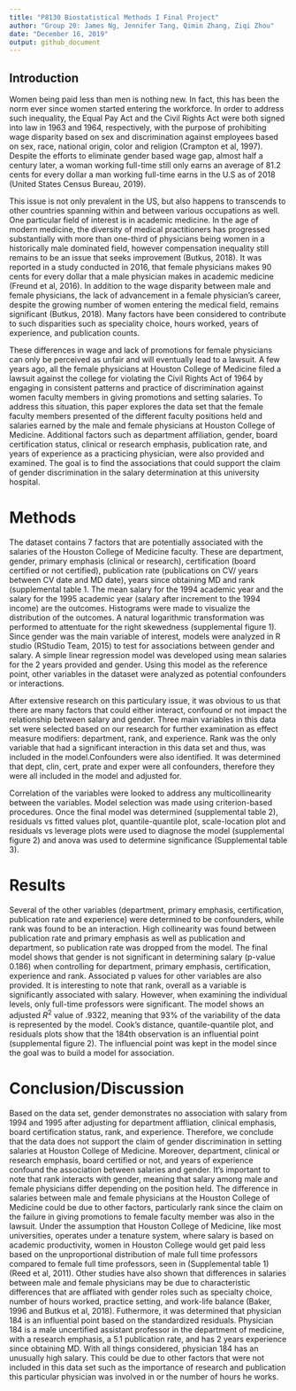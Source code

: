 ```yaml
---
title: "P8130 Biostatistical Methods I Final Project"
author: "Group 20: James Ng, Jennifer Tang, Qimin Zhang, Ziqi Zhou"
date: "December 16, 2019"
output: github_document
---
```


## Introduction

Women being paid less than men is nothing new. In fact, this has been the norm ever since women started entering the workforce. In order to address such inequality, the Equal Pay Act and the Civil Rights Act were both signed into law in 1963 and 1964, respectively, with the purpose of prohibiting wage disparity based on sex and discrimination against employees based on sex, race, national origin, color and religion (Crampton et al, 1997). Despite the efforts to eliminate gender based wage gap, almost half a century later, a woman working full-time still only earns an average of 81.2 cents for every dollar a man working full-time earns in the U.S as of 2018 (United States Census Bureau, 2019). 

This issue is not only prevalent in the US, but also happens to transcends to other countries spanning within and between various occupations as well. One particular field of interest is in academic medicine. In the age of modern medicine, the diversity of medical practitioners has progressed substantially with more than one-third of physicians being women in a historically male dominated field, however compensation inequality still remains to be an issue that seeks improvement (Butkus, 2018). It was reported in a study conducted in 2016, that female physicians makes 90 cents for every dollar that a male physician makes in academic medicine (Freund et al, 2016). In addition to the wage disparity between male and female physicians, the lack of advancement in a female physician's career, despite the growing number of women entering the medical field, remains significant (Butkus, 2018). Many factors have been considered to contribute to such disparities such as speciality choice, hours worked, years of experience, and publication counts. 

These differences in wage and lack of promotions for female physicians can only be perceived as unfair and will eventually lead to a lawsuit. A few years ago, all the female physicians at Houston College of Medicine filed a lawsuit against the college for violating the Civil Rights Act of 1964 by engaging in consistent patterns and practice of discrimination against women faculty members in giving promotions and setting salaries. To address this situation, this paper explores the data set that the female faculty members presented of the different faculty positions held and salaries earned by the male and female physicians at Houston College of Medicine. Additional factors such as department affiliation, gender, board certification status, clinical or research emphasis, publication rate, and years of experience as a practicing physician, were also provided and examined. The goal is to find the associations that could support the claim of gender discrimination in the salary determination at this university hospital. 

# Methods

The dataset contains 7 factors that are potentially associated with the salaries of the Houston College of Medicine faculty. These are department, gender, primary emphasis (clinical or research), certification (board certified or not certified), publication rate (publications on CV/ years between CV date and MD date), years since obtaining MD and rank (supplemental table 1. The mean salary for the 1994 academic year and the salary for the 1995 academic year (salary after increment to the 1994 income) are the outcomes. Histograms were made to visualize the distribution of the outcomes.  A natural logarithmic transformation was performed to attentuate for the right skewedness (supplemental figure 1). Since gender was the main variable of interest, models were analyzed in R studio (RStudio Team, 2015) to test for associations between gender and salary.
A simple linear regression model was developed using mean salaries for the 2 years provided and gender. Using this model as the reference point, other variables in the dataset were analyzed as potential confounders or interactions. 

After extensive research on this particulary issue, it was obvious to us that there are many factors that could either interact, confound or not impact the relationship between salary and gender. Three main variables in this data set were selected based on our research for further examination as effect measure modifiers: department, rank, and experience. Rank was the only variable that had a significant interaction in this data set and thus, was included in the model.Confounders were also identified. It was determined that dept, clin, cert, prate and exper were all confounders, therefore they were all included in the model and adjusted for.

Correlation of the variables were looked to address any multicollinearity between the variables. Model selection was made using criterion-based procedures. Once the final model was determined (supplemental table 2), residuals vs fitted values plot, quantile-quantile plot, scale-location plot and residuals vs leverage plots were used to diagnose the model (supplemental figure 2) and anova was used to determine significance (Supplemental table 3).

# Results

Several of the other variables (department, primary emphasis, certification, publication rate and experience) were determined to be confounders, while rank was found to be an interaction. High collinearity was found between publication rate and primary emphasis as well as publication and department, so publication rate was dropped from the model. The final model shows that gender is not significant in determining salary (p-value 0.186) when controlling for department, primary emphasis, certification, experience and rank. Associated p values for other variables are also provided. It is interesting to note that rank, overall as a variable is significantly associated with salary. However, when examining the individual levels, only full-time professors were significant. The model shows an adjusted $R^2$ value of .9322, meaning that 93% of the variability of the data is represented by the model. Cook’s distance, quantile-quantile plot, and residuals plots show that the 184th observation is an influential point (supplemental figure 2). The influencial point was kept in the model since the goal was to build a model for association.

# Conclusion/Discussion 

Based on the data set, gender demonstrates no association with salary from 1994 and 1995 after adjusting for department affliation, clinical emphasis, board certification status, rank, and experience. Therefore, we conclude that the data does not support the claim of gender discrimination in setting salaries at Houston College of Medicine. Moreover, department, clinical or research emphasis, board certified or not, and years of experience confound the association between salaries and gender. It's important to note that rank interacts with gender, meaning that salary among male and female physicians differ depending on the position held. The difference in salaries between male and female physicians at the Houston College of Medicine could be due to other factors, particularly rank since the claim on the failure in giving promotions to female faculty member was also in the lawsuit. Under the assumption that Houston College of Medicine, like most universities, operates under a tenature system, where salary is based on academic productivity, women in Houston College would get paid less based on the unproportional distribution of male full time professors compared to female full time professors, seen in (Supplemental table 1) (Reed et al, 2011). Other studies have also shown that differences in salaries between male and female physicians may be due to characteristic differences that are affliated with gender roles such as specialty choice, number of hours worked, practice setting, and work-life balance (Baker, 1996 and Butkus et al, 2018). Futhermore, it was determined that physician 184 is an influential point based on the standardized residuals. Physician 184 is a male uncertified assistant professor in the department of medicine, with a research emphasis, a 5.1 publication rate, and has 2 years experience since obtaining MD. With all things considered, physician 184 has an unusually high salary. This could be due to other factors that were not included in this data set such as the importance of research and publication this particular physician was involved in or the number of hours he works.

